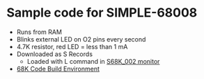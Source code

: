 = Sample code for SIMPLE-68008 =

* Runs from RAM
* Blinks external LED on O2 pins every second
* 4.7K resistor, red LED = less than 1 mA
* Downloaded as S Records
** Loaded with L command in [https://github.com/douggilliland/Linux-68k/tree/S-Record-Load-working/S68K_002 S68K_002 monitor]
* [https://github.com/douggilliland/Linux-68k/blob/master/SIMPLE_68008/README.wiki 68K Code Build Environment]
